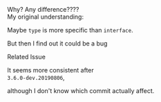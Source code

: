 

<section>
  <PreCode code={fs.readFileSync(__dirname + '/legacy2.ts')}></PreCode>
</section>

<section>
  <div className="fragment fade-out error">Why? Any difference????</div>
  <div className="fragment fade-in">
    <span className="warn">My original understanding:</span>
    <p className="fragment fade-in">
      Maybe <code>type</code> is more specific than <code>interface</code>.
    </p>
    <p className="fragment fade-in">But then I find out it could be a bug</p>
  </div>
</section>

<section>
  <ExternalLink href="https://github.com/microsoft/TypeScript/issues/15300">
    Related Issue
  </ExternalLink>
  <p className="fragment fade-in">
    It seems more consistent after
    <br /> <code>3.6.0-dev.20190806</code>,
  </p>
  <p className="fragment fade-in">
    although I don&apos;t know which commit actually affect.
  </p>
</section>

